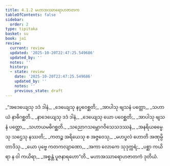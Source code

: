 ```yaml
---
title: 4.1.2 မဟာအဿာရောဟဇာတက
tableOfContents: false
sidebar:
  order: 2
type: tipitaka
basket: su
book: ja1
review:
  current: review
  updated: '2025-10-20T22:47:25.549686'
  updated_by: ''
  notes: ''
  history:
  - state: review
    date: '2025-10-20T22:47:25.549686'
    updated_by: ''
    notes: ''
    previous_state: draft
---
```



<DynamicBreadcrumb />


<ReviewStatus review={frontmatter.review} showDetails={true} />

<HypothesisAnnotation frontmatter={frontmatter} />

<Division number="5" book="ja1" e="ch" v="22" p="93">

<Paragraph number="888" type="verses" book="ja1">
_“အဒေယျေသု ဒဒံ ဒါနံ,_  
_ဒေယျေသု နပ္ပဝေစ္ဆတိ;_  
_အာပါသု ဗျသနံ ပတ္တော,_  
_သဟာယံ နာဓိဂစ္ဆတိ._  

</Paragraph>

</Division>
<Division number="6" book="ja1" e="ch" v="22" p="94">

<Paragraph number="889" type="verses" book="ja1">
_နာဒေယျေသု ဒဒံ ဒါနံ,_  
_ဒေယျေသု ယော ပဝေစ္ဆတိ;_  
_အာပါသု ဗျသနံ ပတ္တော,_  
_သဟာယမဓိဂစ္ဆတိ._  

</Paragraph>

</Division>
<Division number="7" book="ja1" e="ch" v="22" p="94">

<Paragraph number="890" type="verses" book="ja1">
_သညောဂသမ္ဘောဂဝိသေသဒဿနံ,_  
_အနရိယဓမ္မေသု သဌေသု နဿတိ;_  
_ကတဉ္စ အရိယေသု စ အဇ္ဇဝေသု,_  
_မဟပ္ဖလံ ဟောတိ အဏုမ္ပိ တာဒိသု._  

</Paragraph>

</Division>
<Division number="8" book="ja1" e="ch" v="22" p="94">

<Paragraph number="891" type="verses" book="ja1">
_ယော ပုဗ္ဗေ ကတကလျာဏော,_  
_အကာ လောကေ သုဒုက္ကရံ;_  
_ပစ္ဆာ ကယိရာ န ဝါ ကယိရာ,_  
_အစ္စန္တံ ပူဇနာရဟော”တိ._  


</Paragraph>
</Division>

<Paragraph number="892" type="center" book="ja1">
မဟာအဿာရောဟဇာတကံ ဒုတိယံ.
</Paragraph>